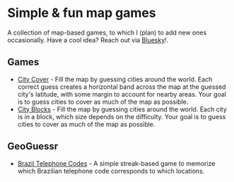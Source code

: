 # Simple & fun map games

A collection of map-based games, to which I (plan) to add new ones occasionally. Have a cool idea? Reach out via [Bluesky](https://bsky.app/profile/simonvreman.nl)!.

## Games

- [City Cover](/city-cover) - Fill the map by guessing cities around the world. Each correct guess creates a horizontal band across the map at the guessed city's latitude, with some margin to account for nearby areas. Your goal is to guess cities to cover as much of the map as possible.
- [City Blocks](/city-blocks) - Fill the map by guessing cities around the world. Each city is in a block, which size depends on the difficulty. Your goal is to guess cities to cover as much of the map as possible.

## GeoGuessr

- [Brazil Telephone Codes](/brazil-telephone-codes) - A simple streak-based game to memorize which Brazilian telephone code corresponds to which locations.
